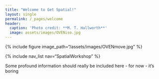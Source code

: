 ```yaml
---
title: "Welcome to Get Spatial!"
layout: single
permalink: /_pages/welcome
header:
  caption: 'Photo credit: **M. T. Hallworth**'
  image: assets/images/OVENiso.jpg
---
```

{% include figure image_path="/assets/images/OVENmove.jpg" %}

{% include nav_list nav="SpatialWorkshop" %}

Some profound information should really be included here - 
for now - it's boring
